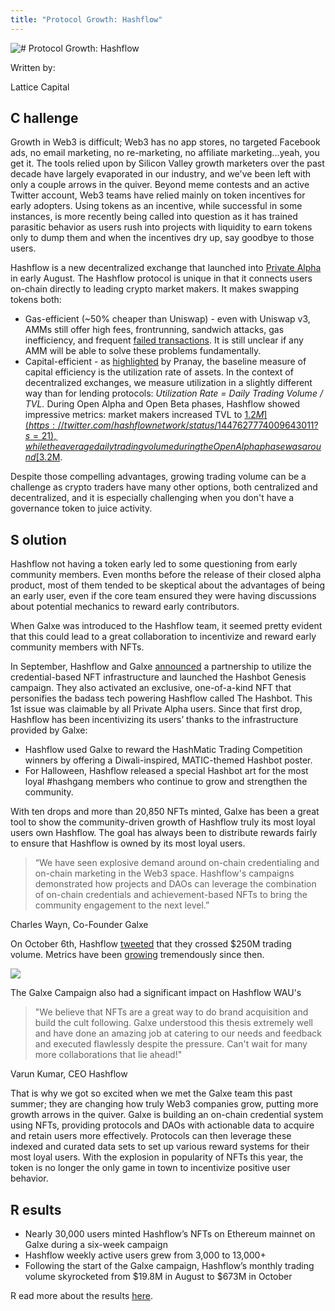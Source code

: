 ```yaml
---
title: "Protocol Growth: Hashflow"
---
```


![](/images/case-studies/image-3808fdbf01528f0944b63cbae1a18d89.png "# Protocol Growth: Hashflow")

Written by:

Lattice Capital

## C hallenge[](#challenge "Direct link to heading")

Growth in Web3 is difficult; Web3 has no app stores, no targeted Facebook ads, no email marketing, no re-marketing, no affiliate marketing...yeah, you get it. The tools relied upon by Silicon Valley growth marketers over the past decade have largely evaporated in our industry, and we've been left with only a couple arrows in the quiver. Beyond meme contests and an active Twitter account, Web3 teams have relied mainly on token incentives for early adopters. Using tokens as an incentive, while successful in some instances, is more recently being called into question as it has trained parasitic behavior as users rush into projects with liquidity to earn tokens only to dump them and when the incentives dry up, say goodbye to those users.

Hashflow is a new decentralized exchange that launched into [Private Alpha](https://blog.hashflow.com/launching-hashflows-open-alpha-f7619a02b11e) in early August. The Hashflow protocol is unique in that it connects users on-chain directly to leading crypto market makers. It makes swapping tokens both:

* Gas-efficient (\~50% cheaper than Uniswap) - even with Uniswap v3, AMMs still offer high fees, frontrunning, sandwich attacks, gas inefficiency, and frequent [failed transactions](https://etherscan.io/txs?a=0x7a250d5630b4cf539739df2c5dacb4c659f2488d&%5F%5Fcf%5Fchl%5Fjschl%5Ftk%5F%5F=567a4d13ead9a2f3b9e78f9235fc46b186967ccf-1613059039-0-AZOqYWcjdbyywN9nZK7j41ukvEFAhMIIsHsdmoo9V697LmHRurAJD16ZbN7YQu9K9ilUGlb4MwpNv73xa1p1-RnkLCo6-UNeUBUpKDy4aKTGLZGkukfS9dGhxyP-Lt0NF2fYMN2ISlXxF583p1-l55Pl965UwJiPT2BmNc6Xv0QMl7CJ487b6vstQhZfUxy%5Fu3NEFbJT5kY6YWOBcrM9a8EDFtiKnpT7VxhndDeaEonYdoy9UkXm5X9Km6%5F1mxe1LzjUlqAOxwRxhsUX4jQkDN1-6ZHwB6CPedvJXai5a8pntLirGxeQIIUR4-lKnw1hO0o%5FoWvOiZ7woe%5Frk2y6adpO2XjqnfeZrVCWFfvKLeuP4tLw7y-GMcNuGT5YJfZfGw). It is still unclear if any AMM will be able to solve these problems fundamentally.
* Capital-efficient - as [highlighted](https://blog.hashflow.com/the-capital-efficiency-era-of-defi-d8b3427feae4) by Pranay, the baseline measure of capital efficiency is the utilization rate of assets. In the context of decentralized exchanges, we measure utilization in a slightly different way than for lending protocols: _Utilization Rate = Daily Trading Volume / TVL._ During Open Alpha and Open Beta phases, Hashflow showed impressive metrics: market makers increased TVL to [$1.2M](https://twitter.com/hashflownetwork/status/1447627774009643011?s=21), while the average daily trading volume during the Open Alpha phase was around [$3.2M](https://dune.xyz/Hashflow/Hashflow).

Despite those compelling advantages, growing trading volume can be a challenge as crypto traders have many other options, both centralized and decentralized, and it is especially challenging when you don't have a governance token to juice activity.

## S olution[](#solution "Direct link to heading")

Hashflow not having a token early led to some questioning from early community members. Even months before the release of their closed alpha product, most of them tended to be skeptical about the advantages of being an early user, even if the core team ensured they were having discussions about potential mechanics to reward early contributors.

When Galxe was introduced to the Hashflow team, it seemed pretty evident that this could lead to a great collaboration to incentivize and reward early community members with NFTs.

In September, Hashflow and Galxe [announced](https://blog.galxe.com/hashflow-invades-the-galxe-with-the-hashbot-d5f87cd07af1) a partnership to utilize the credential-based NFT infrastructure and launched the Hashbot Genesis campaign. They also activated an exclusive, one-of-a-kind NFT that personifies the badass tech powering Hashflow called The Hashbot. This 1st issue was claimable by all Private Alpha users. Since that first drop, Hashflow has been incentivizing its users’ thanks to the infrastructure provided by Galxe:

* Hashflow used Galxe to reward the HashMatic Trading Competition winners by offering a Diwali-inspired, MATIC-themed Hashbot poster.
* For Halloween, Hashflow released a special Hashbot art for the most loyal #hashgang members who continue to grow and strengthen the community.

With ten drops and more than 20,850 NFTs minted, Galxe has been a great tool to show the community-driven growth of Hashflow truly its most loyal users own Hashflow. The goal has always been to distribute rewards fairly to ensure that Hashflow is owned by its most loyal users.

> “We have seen explosive demand around on-chain credentialing and on-chain marketing in the Web3 space. Hashflow's campaigns demonstrated how projects and DAOs can leverage the combination of on-chain credentials and achievement-based NFTs to bring the community engagement to the next level.”

Charles Wayn, Co-Founder Galxe

On October 6th, Hashflow [tweeted](https://twitter.com/hashflownetwork/status/1445887519342481420) that they crossed $250M trading volume. Metrics have been [growing](https://dune.xyz/Hashflow/Hashflow) tremendously since then.

![](/images/case-studies/screen-shot-2023-02-09-at-7.36.40-pm-57c25dac2b85659c81e8133a136d36ff.png)

The Galxe Campaign also had a significant impact on Hashflow WAU's

> "We believe that NFTs are a great way to do brand acquisition and build the cult following. Galxe understood this thesis extremely well and have done an amazing job at catering to our needs and feedback and executed flawlessly despite the pressure. Can't wait for many more collaborations that lie ahead!"

Varun Kumar, CEO Hashflow

That is why we got so excited when we met the Galxe team this past summer; they are changing how truly Web3 companies grow, putting more growth arrows in the quiver. Galxe is building an on-chain credential system using NFTs, providing protocols and DAOs with actionable data to acquire and retain users more effectively. Protocols can then leverage these indexed and curated data sets to set up various reward systems for their most loyal users. With the explosion in popularity of NFTs this year, the token is no longer the only game in town to incentivize positive user behavior.

## R esults[](#results "Direct link to heading")

* Nearly 30,000 users minted Hashflow’s NFTs on Ethereum mainnet on Galxe during a six-week campaign
* Hashflow weekly active users grew from 3,000 to 13,000+
* Following the start of the Galxe campaign, Hashflow’s monthly trading volume skyrocketed from $19.8M in August to $673M in October

R ead more about the results [here](https://mirror.xyz/0x377B581957f447D2C56C08a0af23586c5a3B2577/IkNz6sQZgICuiOFqAoOxa8nlaNGrqlzvSMrL%5FxS2Drw).